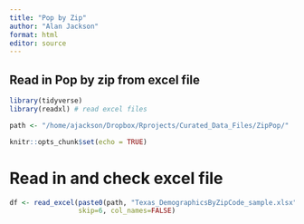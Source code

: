 ```yaml
---
title: "Pop by Zip"
author: "Alan Jackson"
format: html
editor: source
---
```


## Read in Pop by zip from excel file

```r

library(tidyverse)
library(readxl) # read excel files

path <- "/home/ajackson/Dropbox/Rprojects/Curated_Data_Files/ZipPop/"

knitr::opts_chunk$set(echo = TRUE)

```

#       Read in and check excel file

```r

df <- read_excel(paste0(path, "Texas_DemographicsByZipCode_sample.xlsx"), 
                 skip=6, col_names=FALSE)  

```

